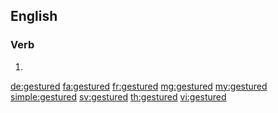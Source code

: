 ==English==

===Verb===
{{head|en|verb form}}

# {{en-past of|gesture}}

[[de:gestured]]
[[fa:gestured]]
[[fr:gestured]]
[[mg:gestured]]
[[my:gestured]]
[[simple:gestured]]
[[sv:gestured]]
[[th:gestured]]
[[vi:gestured]]